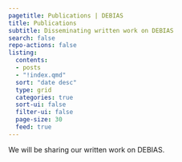 ```yaml
---
pagetitle: Publications | DEBIAS
title: Publications
subtitle: Disseminating written work on DEBIAS
search: false
repo-actions: false
listing:
  contents: 
  - posts
  - "!index.qmd"
  sort: "date desc"
  type: grid
  categories: true
  sort-ui: false
  filter-ui: false
  page-size: 30
  feed: true
---
```

We will be sharing our written work on DEBIAS. 
